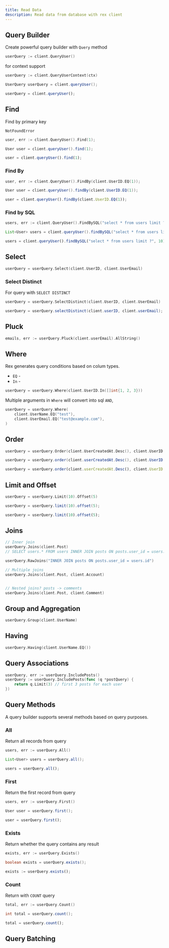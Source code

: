 ```yaml
---
title: Read Data
description: Read data from database with rex client
---
```



## Query Builder

Create powerful query builder with `Query` method

<Tabs groupId="generator">
  <TabItem value="go" label="Go" default>

```go
userQuery := client.QueryUser()
```

for context support

```go
userQuery := client.QueryUserContext(ctx)
```

  </TabItem>
  <TabItem value="java" label="Java">

```java
UserQuery userQuery = client.queryUser();
```

  </TabItem>
  <TabItem value="typescript" label="TypeScript">

```typescript
userQuery = client.queryUser();
```

  </TabItem>
</Tabs>

## Find

Find by primary key

`NotFoundError`

<Tabs groupId="generator">
  <TabItem value="go" label="Go" default>

```go
user, err := client.QueryUser().Find(1);
```

  </TabItem>
  <TabItem value="java" label="Java">

```java
User user = client.queryUser().find(1);
```

  </TabItem>
  <TabItem value="typescript" label="TypeScript">

```typescript
user = client.queryUser().find(1);
```

  </TabItem>
</Tabs>

### Find By

<Tabs groupId="generator">
  <TabItem value="go" label="Go" default>

```go
user, err := client.QueryUser().FindBy(client.UserID.EQ(1));
```

  </TabItem>
  <TabItem value="java" label="Java">

```java
User user = client.queryUser().findBy(client.UserID.EQ(1));
```

  </TabItem>
  <TabItem value="typescript" label="TypeScript">

```typescript
user = client.queryUser().findBy(client.UserID.EQ(1));
```

  </TabItem>
</Tabs>

### Find by SQL

<Tabs groupId="generator">
  <TabItem value="go" label="Go" default>

```go
users, err := client.QueryUser().FindBySQL("select * from users limit ?", 10)
```

  </TabItem>
  <TabItem value="java" label="Java">

```java
List<User> users = client.queryUser().findBySQL("select * from users limit ?", 10)
```

  </TabItem>
  <TabItem value="typescript" label="TypeScript">

```typescript
users = client.queryUser().findBySQL("select * from users limit ?", 10);
```

  </TabItem>
</Tabs>

## Select

<Tabs groupId="generator">
  <TabItem value="go" label="Go" default>

```go
userQuery = userQuery.Select(client.UserID, client.UserEmail)
```

  </TabItem>
  <TabItem value="java" label="Java"></TabItem>
  <TabItem value="typescript" label="TypeScript"></TabItem>
</Tabs>

### Select Distinct

For query with `SELECT DISTINCT`

<Tabs groupId="generator">
  <TabItem value="go" label="Go" default>

```go
userQuery = userQuery.SelectDistinct(client.UserID, client.UserEmail)
```

  </TabItem>
  <TabItem value="java" label="Java">

```java
userQuery = userQuery.selectDistinct(client.userID, client.userEmail);
```

  </TabItem>
  <TabItem value="typescript" label="TypeScript"></TabItem>
</Tabs>

## Pluck

```go
emails, err := userQuery.Pluck(client.userEmail).AllString()
```

## Where

Rex generates query conditions based on colum types.

- `EQ` -
- `In` -

```go
userQuery = userQuery.Where(client.UserID.In([]int{1, 2, 3}))
```

Multiple arguments in `Where` will convert into sql `AND`,

```go
userQuery = userQuery.Where(
	client.UserName.EQ("test"),
	client.UserEmail.EQ("test@example.com"),
)
```

## Order

<Tabs groupId="generator">
  <TabItem value="go" label="Go" default>

```go
userQuery = userQuery.Order(client.UserCreatedAt.Desc(), client.UserID.Asc())
```

  </TabItem>
  <TabItem value="java" label="Java">

```java
userQuery = userQuery.order(client.userCreatedAt.Desc(), client.UserID.Asc());
```

  </TabItem>
  <TabItem value="typescript" label="TypeScript">

```typescript
userQuery = userQuery.order(client.userCreatedAt.Desc(), client.UserID.Asc());
```

  </TabItem>
</Tabs>

## Limit and Offset

<Tabs groupId="generator">
  <TabItem value="go" label="Go" default>

```go
userQuery = userQuery.Limit(10).Offset(5)
```

  </TabItem>
  <TabItem value="java" label="Java">

```java
userQuery = userQuery.limit(10).offset(5);
```

  </TabItem>
  <TabItem value="typescript" label="TypeScript">

```typescript
userQuery = userQuery.limit(10).offset(5);
```

  </TabItem>
</Tabs>

## Joins

<Tabs groupId="generator">
  <TabItem value="go" label="Go" default>

```go
// Inner join
userQuery.Joins(client.Post)
// SELECT users.* FROM users INNER JOIN posts ON posts.user_id = users.id

userQuery.RawJoins("INNER JOIN posts ON posts.user_id = users.id")

// Multiple joins
userQuery.Joins(client.Post, client.Account)


// Nested joins? posts -> comments
userQuery.Joins(client.Post, client.Comment)
```

  </TabItem>
  <TabItem value="java" label="Java"></TabItem>
  <TabItem value="typescript" label="TypeScript"></TabItem>
</Tabs>

## Group and Aggregation

<Tabs groupId="generator">
  <TabItem value="go" label="Go" default>

```go
userQuery.Group(client.UserName)
```

  </TabItem>
  <TabItem value="java" label="Java"></TabItem>
  <TabItem value="typescript" label="TypeScript"></TabItem>
</Tabs>

## Having

<Tabs groupId="generator">
  <TabItem value="go" label="Go" default>

```go
userQuery.Having(client.UserName.EQ())
```

  </TabItem>
  <TabItem value="java" label="Java"></TabItem>
  <TabItem value="typescript" label="TypeScript"></TabItem>
</Tabs>

## Query Associations

<Tabs groupId="generator">
  <TabItem value="go" label="Go" default>

```go
userQuery, err := userQuery.IncludePosts()
userQuery := userQuery.IncludePosts(func (q *postQuery) {
	return q.Limit(3) // first 3 posts for each user
})
```

  </TabItem>
  <TabItem value="java" label="Java"></TabItem>
  <TabItem value="typescript" label="TypeScript"></TabItem>
</Tabs>

## Query Methods

A query builder supports several methods based on query purposes.

### All

Return all records from query

<Tabs groupId="generator">
  <TabItem value="go" label="Go" default>

```go
users, err := userQuery.All()
```

  </TabItem>
  <TabItem value="java" label="Java">

```java
List<User> users = userQuery.all();
```

  </TabItem>
  <TabItem value="typescript" label="TypeScript">

```typescript
users = userQuery.all();
```

  </TabItem>
</Tabs>

### First

Return the first record from query

<Tabs groupId="generator">
  <TabItem value="go" label="Go" default>

```go
users, err := userQuery.First()
```

  </TabItem>
  <TabItem value="java" label="Java">

```java
User user = userQuery.first();
```

  </TabItem>
  <TabItem value="typescript" label="TypeScript">

```typescript
user = userQuery.first();
```

  </TabItem>
</Tabs>

### Exists

Return whether the query contains any result

<Tabs groupId="generator">
  <TabItem value="go" label="Go" default>

```go
exists, err := userQuery.Exists()
```

  </TabItem>
  <TabItem value="java" label="Java">

```java
boolean exists = userQuery.exists();
```

  </TabItem>
  <TabItem value="typescript" label="TypeScript">

```typescript
exists := userQuery.exists();
```

  </TabItem>
</Tabs>

### Count

Return with `COUNT` query

<Tabs groupId="generator">
  <TabItem value="go" label="Go" default>

```go
total, err := userQuery.Count()
```

  </TabItem>
  <TabItem value="java" label="Java">

```java
int total = userQuery.count();
```

  </TabItem>
  <TabItem value="typescript" label="TypeScript">

```typescript
total = userQuery.count();
```

  </TabItem>
</Tabs>

## Query Batching
